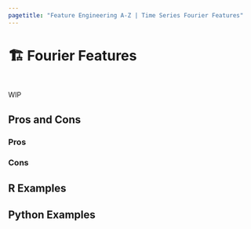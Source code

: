 ```yaml
---
pagetitle: "Feature Engineering A-Z | Time Series Fourier Features"
---
```


# 🏗️ Fourier Features {#sec-time-series-fourier}

::: {style="visibility: hidden; height: 0px;"}
## Fourier Features
:::

WIP

## Pros and Cons

### Pros

### Cons

## R Examples

## Python Examples

